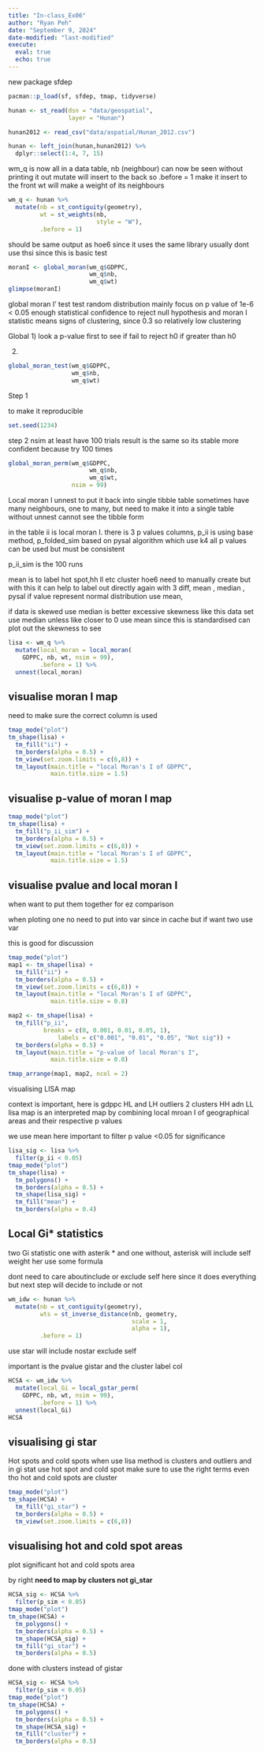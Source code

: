 ---
title: "In-class_Ex06"
author: "Ryan Peh"
date: "September 9, 2024"
date-modified: "last-modified"
execute: 
  eval: true
  echo: true
---

new package sfdep

```{r}
pacman::p_load(sf, sfdep, tmap, tidyverse)
```

```{r}
hunan <- st_read(dsn = "data/geospatial", 
                 layer = "Hunan")
```

```{r}
hunan2012 <- read_csv("data/aspatial/Hunan_2012.csv")
```

```{r}
hunan <- left_join(hunan,hunan2012) %>%
  dplyr::select(1:4, 7, 15)
```

wm_q is now all in a data table, nb (neighbour) can now be seen without printing it out mutate will insert to the back so .before = 1 make it insert to the front wt will make a weight of its neighbours

```{r}
wm_q <- hunan %>%
  mutate(nb = st_contiguity(geometry),
         wt = st_weights(nb,
                         style = "W"),
         .before = 1)
```

should be same output as hoe6 since it uses the same library usually dont use thsi since this is basic test

```{r}
moranI <- global_moran(wm_q$GDPPC,
                       wm_q$nb,
                       wm_q$wt)
glimpse(moranI)
```

global moran I' test test random distribution mainly focus on p value of 1e-6 \< 0.05 enough statistical confidence to reject null hypothesis and moran I statistic means signs of clustering, since 0.3 so relatively low clustering

Global 1) look a p-value first to see if fail to reject h0 if greater than h0

2)  

```{r}
global_moran_test(wm_q$GDPPC,
                  wm_q$nb,
                  wm_q$wt)
```

Step 1

to make it reproducible

```{r}
set.seed(1234)
```

step 2 nsim at least have 100 trials result is the same so its stable more confident because try 100 times

```{r}
global_moran_perm(wm_q$GDPPC,
                       wm_q$nb,
                       wm_q$wt,
                  nsim = 99)
```

Local moran I unnest to put it back into single tibble table sometimes have many neighbours, one to many, but need to make it into a single table without unnest cannot see the tibble form

in the table ii is local moran I. there is 3 p values columns, p_ii is using base method, p_folded_sim based on pysal algorithm which use k4 all p values can be used but must be consistent

p_ii_sim is the 100 runs

mean is to label hot spot,hh ll etc cluster hoe6 need to manually create but with this it can help to label out directly again with 3 diff, mean , median , pysal if value represent normal distribution use mean,

if data is skewed use median is better excessive skewness like this data set use median unless like closer to 0 use mean since this is standardised can plot out the skewness to see

```{r}
lisa <- wm_q %>% 
  mutate(local_moran = local_moran(
    GDPPC, nb, wt, nsim = 99),
         .before = 1) %>%
  unnest(local_moran)
```

## visualise moran I map

need to make sure the correct column is used

```{r}
tmap_mode("plot")
tm_shape(lisa) +
  tm_fill("ii") + 
  tm_borders(alpha = 0.5) +
  tm_view(set.zoom.limits = c(6,8)) +
  tm_layout(main.title = "local Moran's I of GDPPC",
            main.title.size = 1.5)
```

## visualise p-value of moran I map

```{r}
tmap_mode("plot")
tm_shape(lisa) +
  tm_fill("p_ii_sim") + 
  tm_borders(alpha = 0.5) +
  tm_view(set.zoom.limits = c(6,8)) +
  tm_layout(main.title = "local Moran's I of GDPPC",
            main.title.size = 1.5)
```

## visualise pvalue and local moran I

when want to put them together for ez comparison

when ploting one no need to put into var since in cache but if want two use var

this is good for discussion

```{r}
tmap_mode("plot")
map1 <- tm_shape(lisa) +
  tm_fill("ii") + 
  tm_borders(alpha = 0.5) +
  tm_view(set.zoom.limits = c(6,8)) +
  tm_layout(main.title = "local Moran's I of GDPPC",
            main.title.size = 0.8)

map2 <- tm_shape(lisa) +
  tm_fill("p_ii",
          breaks = c(0, 0.001, 0.01, 0.05, 1),
              labels = c("0.001", "0.01", "0.05", "Not sig")) + 
  tm_borders(alpha = 0.5) +
  tm_layout(main.title = "p-value of local Moran's I",
            main.title.size = 0.8)

tmap_arrange(map1, map2, ncol = 2)
```

visualising LISA map

context is important, here is gdppc HL and LH outliers 2 clusters HH adn LL lisa map is an interpreted map by combining local mroan I of geographical areas and their respective p values

we use mean here important to filter p value \<0.05 for significance

```{r}
lisa_sig <- lisa %>%
  filter(p_ii < 0.05)
tmap_mode("plot")
tm_shape(lisa) +
  tm_polygons() + 
  tm_borders(alpha = 0.5) + 
  tm_shape(lisa_sig) + 
  tm_fill("mean") +
  tm_borders(alpha = 0.4)
```

## Local Gi\* statistics

two Gi statistic one with asterik \* and one without, asterisk will include self weight her use some formula

dont need to care aboutinclude or exclude self here since it does everything but next step will decide to include or not

```{r}
wm_idw <- hunan %>%
  mutate(nb = st_contiguity(geometry),
         wts = st_inverse_distance(nb, geometry,
                                   scale = 1,
                                   alpha = 1),
         .before = 1)
```

use star will include nostar exclude self

important is the pvalue gistar and the cluster label col

```{r}
HCSA <- wm_idw %>% 
  mutate(local_Gi = local_gstar_perm(
    GDPPC, nb, wt, nsim = 99),
         .before = 1) %>%
  unnest(local_Gi)
HCSA
```

## visualising gi star

Hot spots and cold spots when use lisa method is clusters and outliers and in gi stat use hot spot and cold spot make sure to use the right terms even tho hot and cold spots are cluster

```{r}
tmap_mode("plot")
tm_shape(HCSA) +
  tm_fill("gi_star") + 
  tm_borders(alpha = 0.5) +
  tm_view(set.zoom.limits = c(6,8))
```

## visualising hot and cold spot areas

plot significant hot and cold spots area

by right **need to map by clusters not gi_star**

```{r}
HCSA_sig <- HCSA %>%
  filter(p_sim < 0.05)
tmap_mode("plot")
tm_shape(HCSA) +
  tm_polygons() +
  tm_borders(alpha = 0.5) +
  tm_shape(HCSA_sig) +
  tm_fill("gi_star") +
  tm_borders(alpha = 0.5)
```

done with clusters instead of gistar

```{r}
HCSA_sig <- HCSA %>%
  filter(p_sim < 0.05)
tmap_mode("plot")
tm_shape(HCSA) +
  tm_polygons() +
  tm_borders(alpha = 0.5) +
  tm_shape(HCSA_sig) +
  tm_fill("cluster") +
  tm_borders(alpha = 0.5)
```

